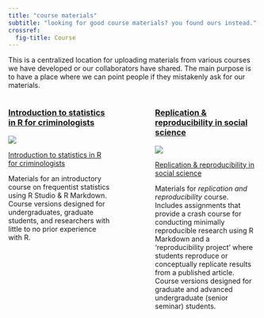 ```yaml
---
title: "course materials"
subtitle: "looking for good course materials? you found ours instead." 
crossref:
  fig-title: Course
---
```


This is a centralized location for uploading materials from various courses we have developed or our collaborators have shared. The main purpose is to have a place where we can point people if they mistakenly ask for our materials. 


:::: {.columns}

::: {.column width="45%"}

### [Introduction to statistics in R for criminologists](course-materials/intro-stats.html)

::: {#fig-hate-class}
[![](course-materials/1_ugrad_stats/hateclass_horst.png)](course-materials/intro-stats.html)

[Introduction to statistics in R for criminologists](course-materials/intro-stats.html)
:::
Materials for an introductory course on frequentist statistics using R Studio & R Markdown. Course versions designed for undergraduates, graduate students, and researchers with little to no prior experience with R.
:::

::: {.column width="10%"}
<!-- empty column to create gap -->
:::

::: {.column width="45%"}

### [Replication & reproducibility in social science](course-materials/rnr.html)

::: {#fig-problems}
[![](course-materials/2_grad_RnR/problems_horst.png)](course-materials/rnr.html)

[Replication & reproducibility in social science](course-materials/rnr.html)
:::
Materials for *replication and reproducibility* course. Includes assignments that provide a crash course for conducting minimally reproducible research using R Markdown and a 'reproducibility project' where students reproduce or conceptually replicate results from a published article. Course versions designed for graduate and advanced undergraduate (senior seminar) students. 
:::

::::
